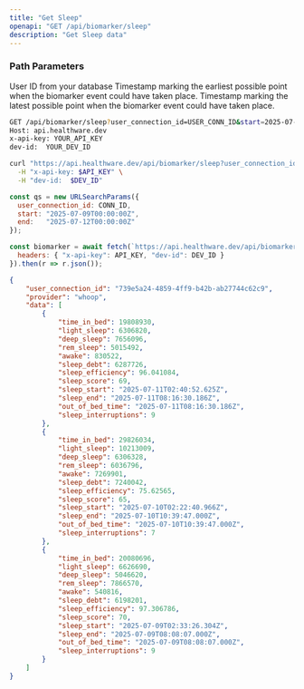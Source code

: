 ```yaml
---
title: "Get Sleep"
openapi: "GET /api/biomarker/sleep"
description: "Get Sleep data"
---
```


### Path Parameters

<ParamField path="user_connection_id" type="string" required>
  User ID from your database
</ParamField>

<ParamField path="start" type="string" required>
  Timestamp marking the earliest possible point when the biomarker event could have taken place.
</ParamField>

<ParamField path="end" type="string" required>
  Timestamp marking the latest possible point when the biomarker event could have taken place.
</ParamField>

<RequestExample>

```bash HTTP
GET /api/biomarker/sleep?user_connection_id=USER_CONN_ID&start=2025-07-09T00:00:00Z&end=2025-07-12T00:00:00Z HTTP/1.1
Host: api.healthware.dev
x-api-key: YOUR_API_KEY
dev-id:  YOUR_DEV_ID
```


```bash BASH
curl "https://api.healthware.dev/api/biomarker/sleep?user_connection_id=$CONN_ID&start=2025-07-09T00:00:00Z&end=2025-07-12T00:00:00Z" \
  -H "x-api-key: $API_KEY" \
  -H "dev-id:  $DEV_ID"
```


```javascript JavaScript
const qs = new URLSearchParams({
  user_connection_id: CONN_ID,
  start: "2025-07-09T00:00:00Z",
  end:   "2025-07-12T00:00:00Z"
});

const biomarker = await fetch(`https://api.healthware.dev/api/biomarker/sleep?${qs}`, {
  headers: { "x-api-key": API_KEY, "dev-id": DEV_ID }
}).then(r => r.json());
```

</RequestExample>

<ResponseExample>

```json Response
{
    "user_connection_id": "739e5a24-4859-4ff9-b42b-ab27744c62c9",
    "provider": "whoop",
    "data": [
        {
            "time_in_bed": 19808930,
            "light_sleep": 6306820,
            "deep_sleep": 7656096,
            "rem_sleep": 5015492,
            "awake": 830522,
            "sleep_debt": 6287726,
            "sleep_efficiency": 96.041084,
            "sleep_score": 69,
            "sleep_start": "2025-07-11T02:40:52.625Z",
            "sleep_end": "2025-07-11T08:16:30.186Z",
            "out_of_bed_time": "2025-07-11T08:16:30.186Z",
            "sleep_interruptions": 9
        },
        {
            "time_in_bed": 29826034,
            "light_sleep": 10213009,
            "deep_sleep": 6306328,
            "rem_sleep": 6036796,
            "awake": 7269901,
            "sleep_debt": 7240042,
            "sleep_efficiency": 75.62565,
            "sleep_score": 65,
            "sleep_start": "2025-07-10T02:22:40.966Z",
            "sleep_end": "2025-07-10T10:39:47.000Z",
            "out_of_bed_time": "2025-07-10T10:39:47.000Z",
            "sleep_interruptions": 7
        },
        {
            "time_in_bed": 20080696,
            "light_sleep": 6626690,
            "deep_sleep": 5046620,
            "rem_sleep": 7866570,
            "awake": 540816,
            "sleep_debt": 6198201,
            "sleep_efficiency": 97.306786,
            "sleep_score": 70,
            "sleep_start": "2025-07-09T02:33:26.304Z",
            "sleep_end": "2025-07-09T08:08:07.000Z",
            "out_of_bed_time": "2025-07-09T08:08:07.000Z",
            "sleep_interruptions": 9
        }
    ]
}
```

</ResponseExample>